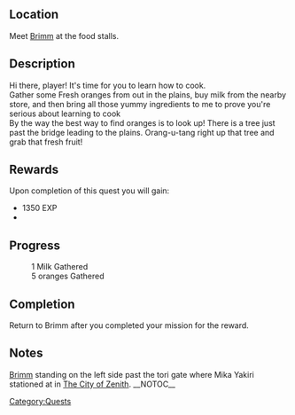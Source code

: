 {{Questbox
|name= Orange you glad I'm here
|category=Quests
| level = 
| levelreq = ???
|start= [[Brimm]]
|end= [[Brimm]]
|experience = 1350 EXP
|money={{cost|65}}
|previous=
|next=
}}
==Location==
Meet [[Brimm]] at the food stalls. 
==Description==
Hi there, player! It's time for you to learn how to cook.<br/>
Gather some Fresh oranges from out in the plains, buy milk from the nearby store, and then bring all those yummy ingredients to me to prove you're serious about learning to cook<br/> 
By the way the best way to find oranges is to look up! There is a tree just past the bridge leading to the plains. Orang-u-tang right up that tree and grab that fresh fruit!
==Rewards==
Upon completion of this quest you will gain:
*1350 EXP
*{{cost|65}}
==Progress==
:1 Milk Gathered
:5 oranges Gathered
==Completion==
Return to Brimm after you completed your mission for the reward.
==Notes==
[[Brimm]] standing on the left side past the tori gate where Mika Yakiri stationed at in [[The City of Zenith]].
[[Category:Quests]]
__NOTOC__
